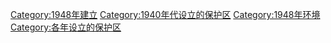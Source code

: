 [[Category:1948年建立|Category:1948年建立]]
[[Category:1940年代设立的保护区|Category:1940年代设立的保护区]]
[[Category:1948年环境|Category:1948年环境]]
[[Category:各年设立的保护区|Category:各年设立的保护区]]